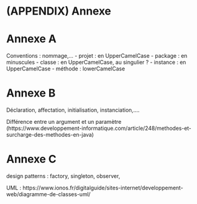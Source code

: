 # (APPENDIX) Annexe {-#annexe} 

# Annexe A

Conventions : nommage,...
    - projet : en UpperCamelCase
    - package : en minuscules
    - classe : en UpperCamelCase, au singulier ?
    - instance : en UpperCamelCase
    - méthode : lowerCamelCase


# Annexe B

Déclaration, affectation, initialisation, instanciation,....

Différence entre un argument et un paramètre (https://www.developpement-informatique.com/article/248/methodes-et-surcharge-des-methodes-en-java)

# Annexe C

design patterns : factory, singleton, observer, 

UML : https://www.ionos.fr/digitalguide/sites-internet/developpement-web/diagramme-de-classes-uml/